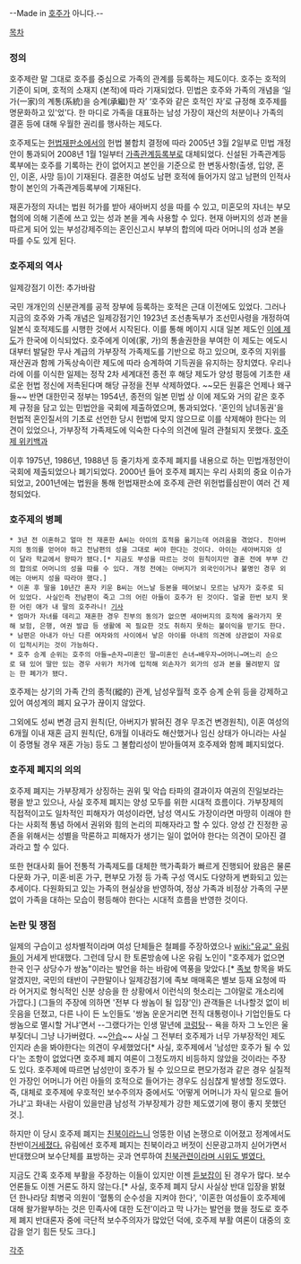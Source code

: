 --Made in [[오스트레일리아|호주]]가 아니다.--

[[목차]]
=== 정의 ===
호주제란 말 그대로 호주를 중심으로 가족의 관계를 등록하는 제도이다. 호주는 호적의 기준이 되며, 호적의 소재지 (본적)에 따라 기재되었다. 민법은 호주와 가족의 개념을 ‘일가(一家)의 계통(系統)을 승계(承繼)한 자’ ‘호주와 같은 호적인 자’로 규정해 호주제를 명문화하고 있'었'다. 한 마디로 가족을 대표하는 남성 가장이 재산의 처분이나 가족의 결혼 등에 대해 우월한 권리를 행사하는 제도다. 

호주제도는 [[헌법재판소]]에서의 헌법 불합치 결정에 따라 2005년 3월 2일부로 민법 개정안이 통과되어  2008년 1월 1일부터 [[가족관계등록부]]로 대체되었다. 신설된 가족관계등록부에는 호주를 기록하는 칸이 없어지고 본인을 기준으로 한 변동사항(출생, 입양, 혼인, 이혼, 사망 등)이 기재된다. 결혼한 여성도 남편 호적에 들어가지 않고 남편의 인적사항이 본인의 가족관계등록부에 기재된다.

재혼가정의 자녀는 법원 허가를 받아 새아버지 성을 따를 수 있고, 미혼모의 자녀는 부모 협의에 의해 기존에 쓰고 있는 성과 본을 계속 사용할 수 있다. 현재 아버지의 성과 본을 따르게 되어 있는 부성강제주의는 혼인신고시 부부의 합의에 따라 어머니의 성과 본을 따를 수도 있게 된다. 


=== 호주제의 역사 ===
일제강점기 이전: 추가바람

국민 개개인의 신분관계를 공적 장부에 등록하는 호적은 근대 이전에도 있었다. 그러나 지금의 호주와 가족 개념은 일제강점기인  1923년 조선총독부가 조선민사령을 개정하여 일본식 호적제도를 시행한 것에서 시작된다. 이를 통해 메이지 시대 일본 제도인  [http://ko.wikipedia.org/wiki/%EC%9D%B4%EC%97%90_%EC%A0%9C%EB%8F%84 이에 제도]가 한국에 이식되었다. 호주에게 이에(家, 가)의 통솔권한을 부여한 이 제도는 에도시대부터 발달한 무사 계급의 가부장적 가족제도를 기반으로 하고 있으며, 호주의 지위를 재산권과 함께 가독상속이란 제도에 따라 승계하여 기득권을 유지하는 장치였다. 우리나라에 이를 이식한 일제는 정작 2차 세계대전 종전 후 해당 제도가 양성 평등에 기초한 새로운 헌법 정신에 저촉된다며 해당 규정을 전부 삭제하였다. ~~모든 원흉은 언제나 왜구들~~
반면 대한민국 정부는 1954년, 종전의 일본 민법 상 이에 제도와 거의 같은 호주제 규정을 담고 있는 민법안을 국회에 제출하였으며, 통과되었다. '혼인의 남녀동권'을 헌법적 혼인질서의 기초로 선언한 당시 헌법에 맞지 않으므로 이를 삭제해야 한다는 의견이 있었으나, 가부장적 가족제도에 익숙한 다수의 의견에 밀려 관철되지 못했다. [http://ko.wikipedia.org/wiki/%ED%98%B8%EC%A3%BC%EC%A0%9C 호주제 위키백과]

이후 1975년, 1986년, 1988년 등 줄기차게 호주제 폐지를 내용으로 하는 민법개정안이 국회에 제출되었으나 폐기되었다. 
2000년 들어 호주제 폐지는 우리 사회의 중요 이슈가 되었고, 2001년에는 법원을 통해 헌법재판소에 호주제 관련 위헌법률심판이 여러 건 제청되었다.


=== 호주제의 병폐 ===
 * 3년 전 이혼하고 얼마 전 재혼한 A씨는 아이의 호적을 옮기는데 어려움을 겪었다. 친아버지의 동의를 얻어야 하고 전남편의 성을 그대로 써야 한다는 것이다. 아이는 새아버지와 성이 달라 학교에서 왕따가 됐다.[* 지금도 부성을 따르는 것이 원칙이지만 결혼 전에 부부 간의 합의로 어머니의 성을 따를 수 있다. 개정 전에는 아버지가 외국인이거나 불명인 경우 외에는 아버지 성을 따라야 했다.]
 * 이혼 후 딸을 10년간 혼자 키운 B씨는 어느날 등본을 떼어보니 모르는 남자가 호주로 되어 있었다. 사실인즉 전남편이 죽고 그의 어린 아들이 호주가 된 것이다. 얼굴 한번 보지 못한 어린 애가 내 딸의 호주라니! [http://www.joygm.com/news/articleView.html?idxno=82 기사]
 * 엄마가 자녀를 데리고 재혼한 경우 친부의 동의가 없으면 새아버지의 호적에 올라가지 못해 보험, 은행, 여권 발급 등 생활에 꼭 필요한 것도 취하지 못하는 불이익을 받기도 한다.
 * 남편은 아내가 아닌 다른 여자와의 사이에서 낳은 아이를 아내의 의견에 상관없이 자유로이 입적시키는 것이 가능하다.
 * 호주 승계 순위는 호주의 아들→손자→미혼인 딸→미혼인 손녀→배우자→어머니→며느리 순으로 돼 있어 딸만 있는 경우 사위가 처가에 입적해 외손자가 외가의 성과 본을 물려받지 않는 한 폐가가 됐다. 

호주제는 상기의 가족 간의 종적(縱的) 관계, 남성우월적 호주 승계 순위 등을 강제하고 있어 여성계의 폐지 요구가 끊이지 않았다.

그외에도 성씨 변경 금지 원칙(단, 아버지가 밝혀진 경우 무조건 변경원칙), 이혼 여성의 6개월 이내 재혼 금지 원칙(단, 6개월 이내라도 해산했거나 임신 상태가 아니라는 사실이 증명될 경우 재혼 가능) 등도 그 불합리성이 받아들여져 호주제와 함께 폐지되었다.


=== 호주제 폐지의 의의 ===
호주제 폐지는 가부장제가 상징하는 권위 및 악습 타파의 결과이자 여권의 진일보라는 평을 받고 있으나, 사실 호주제 폐지는 양성 모두를 위한 시대적 흐름이다. 가부장제의 직접적이고도 일차적인 피해자가 여성이라면, 남성 역시도 가장이라면 마땅히 이래야 한다는 사회적 통념 하에서 권위와 힘의 논리의 피해자라고 할 수 있다. 양성 간 진정한 공존을 위해서는 성별을 막론하고 피해자가 생기는 일이 없어야 한다는 의견이 모아진 결과라고 할 수 있다.

또한 현대사회 들어 전통적 가족제도를 대체한 핵가족화가 빠르게 진행되어 왔음은 물론 다문화 가구, 미혼·비혼 가구, 편부모 가정 등 가족 구성 역시도 다양하게 변화되고 있는 추세이다. 다원화되고 있는 가족의 현실상을 반영하여, 정상 가족과 비정상 가족의 구분 없이 가족을 대하는 모습이 평등해야 한다는 시대적 흐름을 반영한 것이다.

=== 논란 및 쟁점 ===
일제의 구습이고 성차별적이라며 여성 단체들은 철폐를 주장하였으나 [[wiki:"유교" 유림]]들이 거세게 반대했다. 그런데 당시 한 토론방송에 나온 유림 노인이 "호주제가 없으면 한국 인구 상당수가 쌍놈"이라는 발언을 하는 바람에 역풍을 맞았다.[* [[족보]] 항목을 봐도 알겠지만, 국민의 태반이 구한말이나 일제강점기에 족보 매매혹은 별보 등재 요청에 따라 어거지로 형식적인 신분 상승을 한 상황에서 이런식의 헛소리는 그야말로 개소리에 가깝다.] (그들의 주장에 의하면 '전부 다 쌍놈이 될 입장'인) 관객들은 너나할것 없이 비웃음을 던졌고, 다른 나이 든 노인들도 '쌍놈 운운거리면 전직 대통령이나 기업인들도 다 쌍놈으로 멸시할 거냐'면서 --그랬다가는 인생 말년에 [[코렁탕]]-- 욕을 하자 그 노인은 울부짖더니 그냥 나가버렸다. ~~[[안습]]~~ 사실 그 전부터 호주제가 너무 가부장적인 제도인지라 손을 봐야한다는 의견이 우세했었다[* 사실, 호주제에서 '남성만 호주가 될 수 있다'는 조항이 없었다면 호주제 폐지 여론이 그정도까지 비등하지 않았을 것이라는 주장도 있다. 호주제에 따르면 남성만이 호주가 될 수 있으므로 편모가정과 같은 경우 실질적인 가장인 어머니가 어린 아들의 호적으로 들어가는 경우도 심심찮게 발생할 정도였다. 즉, 대체로 호주제에 우호적인 보수주의자 중에서도 '어떻게 어머니가 자식 밑으로 들어가냐'고 화내는 사람이 있을만큼 남성적 가부장제가 강한 제도였기에 평이 좋지 못했던 것.]. 

하지만 이 당시 호주제 폐지는 [[친북]]이라느니 엉뚱한 이념 논쟁으로 이어졌고 정계에서도 찬반이[http://m.ohmynews.com/NWS_Web/View/at_pg.aspx?CNTN_CD=A0000128704 거세졌다.] 유림에선 호주제 폐지는 친북이라고 버젓이 신문광고까지 싣어가면서 반대했으며 보수단체를 표방하는 곳과 연루하여 [http://news.naver.com/main/read.nhn?mode=LSD&mid=sec&sid1=102&oid=047&aid=0000058433 친북관련이라며 시위도 벌였다.]

지금도 간혹 호주제 부활을 주장하는 이들이 있지만 이젠 [[듣보잡]]이 된 경우가 많다. 보수 언론들도 이젠 거론도 하지 않는다.[* 사실, 호주제 폐지 당시 사실상 반대 입장을 밝혔던 한나라당 최병국 의원이 '혈통의 순수성을 지켜야 한다', '이혼한 여성들이 호주제에 대해 왈가왈부하는 것은 민족사에 대한 도전'이라고 막 나가는 발언을 했을 정도로 호주제 폐지 반대론자 중에 극단적 보수주의자가 많았던 덕에, 호주제 부활 여론이 대중의 호감을 얻기 힘든 탓도 크다.]


[[각주]]
